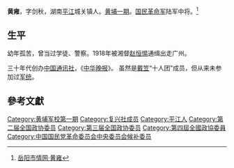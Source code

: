 {{Infobox_Politician_Basic
| name = 黄雍
| image name =  
| width =  
| now = 中華民國軍事將領
| period =
| different name = 黄雍
| Sex = 男 
| Native place = [[湖南|湖南]][[平江县|平江县]]
| place of birth =
 
| date of birth = 1900年
| date of death = {{death date and age|1970|2|8|1900|||}}
| place of death =
| spouse =  
| offspring = 
| party ={{Kmt|19px}} 
| educate =
* [[湖南讲武堂|湖南讲武堂]](1922年)</span>
* [[黃埔軍校|黃埔軍校]]第一期（1924年）
* 1931年冬入中央军校特别研究班
| past =
* 中共东莞和宝安特派员
* 1926年[[广州农民运动讲习所|广州农民运动讲习所]]第五期军事总教练。
* 1926年省港罢工纠察委员会委员、第五大队队长、军务处长
* 1926年宋子文聘请兼任财政部缉私卫商检查总队少将总队长、检查总所所长
* 1926年12月底兼任黄埔同学会驻粤办事处主任
* [[四一二事变|四一二事变]]后，中共东江特派员、东江革命委员会主席，组织海陆丰武装暴动，组建工农革命军第二师
* 1928年春，任[[南方局|南方局]]琼崖特派员，琼崖特委常委，主持军事工作，武装暴动占领[[榆林港|榆林港]]和陵水
* 1929年在上海脱党。由[[谭平山|谭平山]]介绍加入[[第三党|第三党]]，1930年成立“黄埔革命同学会”。
* 1930年冬，在平津成立并领导“黄埔革命同学会”北方区执行委员会。
* 1931年负责第三党在武汉的军事工作，以及“黄埔革命学会”中央区工作
* 1931年8月17日午夜在武汉被捕，解押南京，脱党
* 1932年[[一二八事变|一二八事变]][[淞沪抗战|淞沪抗战]]，加入[[戴笠|戴笠]]的“十人团”
* 1934年任第21师政训处长，福建省保安处长肖乾之下任科长。
* 1935年任中央各军事学校毕业生调查处（处长[[刘咏尧|刘咏尧]]）副处长，负责常务。创办了收容黄埔子弟入学的新生学校（后改名中正学校）、又在南京创办“新生”职业学校。
* 1937年后任[[军政部|军政部]]伤兵管理处副处长，军政部伤兵生产管理局副局长，军事委员会中将高参，军委会总务处副处长 
* 1945年日本投降后，任军事委员会设营队总领队
* 1946年首批退役，同时任重庆、南京、上海、杭州四所中正学校校长。
* 1948年秋遵照[[吴克坚|吴克坚]]指示返湘，任中央军校毕业生调查处湖南分处主任。
* 1949年三四月间，遵照[[吴克坚|吴克坚]]指示，组织湖南在乡军官自救会，[[陈明仁|陈明仁]]任主委，黄雍任副主委，使湖南未做抵抗被中共占领
* 湖南省人民政府和中南军政委员会参事，全国政协第二、三、四届委员，民革候补中央委员
* 1956年4月参加全国政协由社会知名人士成立“九人小组”，专门处理战犯教育改造问题
* 1965年，“孙中山先生诞辰一百周年纪念筹备委员会”委员
}}
'''黄雍'''{{BD|1900年||1970年|2月8日}}，字剑秋，湖南[[平江|平江]]城关镇人。[[黄埔一期|黄埔一期]]。[[国民革命军|国民革命军]]陆军中将。<ref>[http://www.yysqw.gov.cn/43332/43334/43509/43523/43919/43922/content_1265235.html 岳阳市情网·黄雍]</ref>
== 生平 ==
幼年孤苦，曾当过学徒、警察。1918年被湘督[[赵恒惕|赵恒惕]]通缉出走广州。
 
三十年代创办[[中国通讯社|中国通讯社]]，《[[中华晚报|中华晚报]]》。 虽然是[[戴笠|戴笠]]“十人团”成员，但从来未参加过[[军统|军统]]。
== 參考文獻 ==
{{Reflist|2}}

{{中國國民黨陸軍軍官學校第一期學生}}
{{Authority control}}

[[Category:黄埔军校第一期|Category:黄埔军校第一期]]
[[Category:复兴社成员|Category:复兴社成员]]
[[Category:平江人|Category:平江人]]
[[Category:第二届全国政协委员|Category:第二届全国政协委员]]
[[Category:第三届全国政协委员|Category:第三届全国政协委员]]
[[Category:第四屆全國政協委員|Category:第四屆全國政協委員]]
[[Category:中国国民党革命委员会中央委员会候补委员|Category:中国国民党革命委员会中央委员会候补委员]]